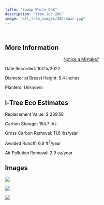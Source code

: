 ```yaml
---
title: "Swamp White Oak"
description: "Tree ID: 206"
image: "all_tree_images/206/main.jpg"
---
```


<br>

## **More Information**
::: column-margin
<center><a class="button" href="https://forms.gle/W6f5nwYxrM33hF4f7">Notice a Mistake?</a></center>
:::


Date Recorded:  10/25/2022

Diameter at Breast Height:  5.4  inches

Planters:  Unknown

## **i-Tree Eco Estimates**


 Replacement Value: $ 239.58

 Carbon Storage:  154.7  lbs

 Gross Carbon Removal:  11.6  lbs/year

 Avoided Runoff:  6.9  ft<sup>3</sup>/year

 Air Pollution Removal:  2.9  oz/year

## **Images**


 ![](all_tree_images/206/IMG_7116.jpg)

 ![](all_tree_images/206/IMG_7118.jpg)

 ![](all_tree_images/206/main.jpg)
